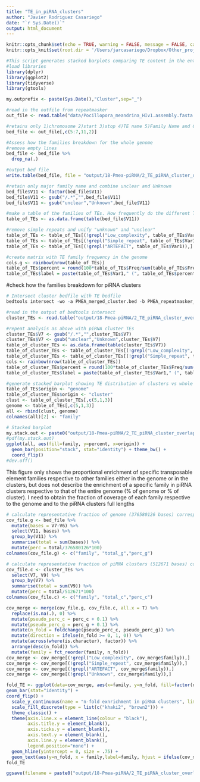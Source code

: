 ```yaml
---
title: "TE_in_piRNA_clusters"
author: "Javier Rodriguez Casariego"
date: "`r Sys.Date()`"
output: html_document
---
```


```r
knitr::opts_chunk$set(echo = TRUE, warning = FALSE, message = FALSE, cache = TRUE)
knitr::opts_knit$set(root.dir = '/Users/jarcasariego/Dropbox/Other_projects/E5_work/deep-dive/F-Pmea/')
```


```r
#This script generates stacked barplots comparing TE content in the entire genome to that of piRNA clusters
#load libraries
library(dplyr)   
library(ggplot2)
library(tidyverse)
library(gtools)

my.outprefix <- paste(Sys.Date(),"Cluster",sep="_")

#read in the outfile from repeatmasker
out_file <- read.table("data/Pocillopora_meandrina_HIv1.assembly.fasta.out", comment.char = "", header = F, fill = T, skip = 2)

#retains only 1)chromosome 2)start 3)stop 4)TE name 5)Family Name and 6)percent divergence
bed_file <- out_file[,c(5:7,11,2)]

#Assess how the families breakdown for the whole genome
#remove empty lines 
bed_file <- bed_file %>%
  drop_na(.)

#output bed file
write.table(bed_file, file = "output/18-Pmea-piRNA/2_TE_piRNA_cluster_overlap/PMEA_repeatmasker_bedfile.bed", sep = "\t", col.names = F, row.names = F, quote = F)

#retain only major family name and combine unclear and Unknown
bed_file$V11 <- factor(bed_file$V11)
bed_file$V11 <- gsub("/.*","",bed_file$V11)
bed_file$V11 <- gsub("unclear","Unknown",bed_file$V11)

#make a table of the families of TEs. How frequently do the different TE families appear in the genome?
table_of_TEs <- as.data.frame(table(bed_file$V11))

#remove simple repeats and unify "unknown" and "unclear"
table_of_TEs <- table_of_TEs[(!grepl("Low_complexity", table_of_TEs$Var1)),]
table_of_TEs <- table_of_TEs[(!grepl("Simple_repeat", table_of_TEs$Var1)),]
table_of_TEs <- table_of_TEs[(!grepl("ARTEFACT", table_of_TEs$Var1)),]

#create matrix with TE family frequency in the genome
cols.g <- rainbow(nrow(table_of_TEs))
table_of_TEs$percent = round(100*table_of_TEs$Freq/sum(table_of_TEs$Freq), digits = 1)
table_of_TEs$label = paste(table_of_TEs$Var1," (", table_of_TEs$percent,"%)", sep = "")
```

#check how the families breakdown for piRNA clusters
```r
# Intersect cluster bedfile with TE bedfile
bedtools intersect -wo -a PMEA_merged_cluster.bed -b PMEA_repeatmasker_bedfile.bed > PMEA_piRNA_cluster_TEs_intersect.txt

```

```r
#read in the output of bedtools intersect
cluster_TEs <- read.table("output/18-Pmea-piRNA/2_TE_piRNA_cluster_overlap/PMEA_piRNA_cluster_TEs_intersect.txt")

#repeat analysis as above with piRNA cluster TEs
cluster_TEs$V7 <- gsub("/.*","",cluster_TEs$V7)
cluster_TEs$V7 <- gsub("unclear","Unknown",cluster_TEs$V7)
table_of_cluster_TEs <- as.data.frame(table(cluster_TEs$V7))
table_of_cluster_TEs <- table_of_cluster_TEs[(!grepl("Low_complexity", table_of_cluster_TEs$Var1)),]
table_of_cluster_TEs <- table_of_cluster_TEs[(!grepl("Simple_repeat", table_of_cluster_TEs$Var1)),]
cols <- rainbow(nrow(table_of_cluster_TEs))
table_of_cluster_TEs$percent = round(100*table_of_cluster_TEs$Freq/sum(table_of_cluster_TEs$Freq), digits = 1)
table_of_cluster_TEs$label = paste(table_of_cluster_TEs$Var1," (", table_of_cluster_TEs$percent,"%)", sep = "")

#generate stacked barplot showing TE distribution of clusters vs whole genome
table_of_TEs$origin <- "genome"
table_of_cluster_TEs$origin <- "cluster"
clust <- table_of_cluster_TEs[,c(5,1,3)]
genome <- table_of_TEs[,c(5,1,3)]
all <- rbind(clust, genome)
colnames(all)[2] <- "family"

# Stacked barplot
my.stack.out <- paste0("output/18-Pmea-piRNA/2_TE_piRNA_cluster_overlap/", my.outprefix,"cluster_stack_plot.pdf")
#pdf(my.stack.out)
ggplot(all, aes(fill=family, y=percent, x=origin)) + 
  geom_bar(position="stack", stat="identity") + theme_bw() +
  coord_flip() 
#dev.off()

```
This figure only shows the proportional enrichment of specific transposable element families respective to other families either in the genome or in the clusters, but does not describe the enrichment of a specific family in piRNA clusters respective to that of the entire genome (% of genome or % of cluster). I need to obtain the fraction of coverage of each family respective to the genome and to the piRNA clusters full lengths


```r
# calculate representative fraction of genome (376580126 bases) corresponding to TE families
cov_file.g <- bed_file %>%
  mutate(bases = V7-V6) %>%
  select(V11, bases) %>%
  group_by(V11) %>%
  summarise(total = sum(bases)) %>%
  mutate(perc = total/376580126*100)
colnames(cov_file.g) <- c("family", "total_g","perc_g")

# calculate representative fraction of piRNA clusters (512671 bases) corresponding to TE families
cov_file.c <- cluster_TEs %>%
  select(V7, V9) %>%
  group_by(V7) %>%
  summarise(total = sum(V9)) %>%
  mutate(perc = total/512671*100)  
colnames(cov_file.c) <- c("family", "total_c","perc_c")

cov_merge <- merge(cov_file.g, cov_file.c, all.x = T) %>%
  replace(is.na(.), 0) %>%
  mutate(pseudo_perc_c = perc_c + 0.1) %>%
  mutate(pseudo_perc_g = perc_g + 0.1) %>%
  mutate(n_fold = foldchange(pseudo_perc_c, pseudo_perc_g)) %>%
  mutate(direction = ifelse(n_fold >= 0, 1, 0)) %>%
  mutate(across(where(is.character), factor)) %>%
  arrange(desc(n_fold)) %>%
  mutate(family = fct_reorder(family, n_fold))
cov_merge <- cov_merge[(!grepl("Low_complexity", cov_merge$family)),]
cov_merge <- cov_merge[(!grepl("Simple_repeat", cov_merge$family)),]
cov_merge <- cov_merge[(!grepl("ARTEFACT", cov_merge$family)),]
cov_merge <- cov_merge[(!grepl("Unknown", cov_merge$family)),]

fold_TE <- ggplot(data=cov_merge, aes(x=family, y=n_fold, fill=factor(direction))) +
geom_bar(stat="identity") + 
coord_flip() +
  scale_y_continuous(name = "n-fold exnrichment in piRNA clusters", limits = c(-4,22)) +
  scale_fill_discrete(type = list(c("khaki2", "brown2"))) +
  theme_classic() +
  theme(axis.line.x = element_line(colour = "black"),
        axis.title.y = element_blank(),
        axis.ticks.y = element_blank(),
        axis.text.y = element_blank(),
        axis.line.y = element_blank(),
        legend.position="none") +
  geom_hline(yintercept = 0, size = .75) +
  geom_text(aes(y=n_fold, x = family,label=family, hjust = ifelse(cov_merge$n_fold >= 0, -0.1, 1.1))) 
fold_TE

ggsave(filename = paste0("output/18-Pmea-piRNA/2_TE_piRNA_cluster_overlap/", my.outprefix,"clusterTE_enrich_plot.png"), fold_TE, width = 3, height = 4)

```


